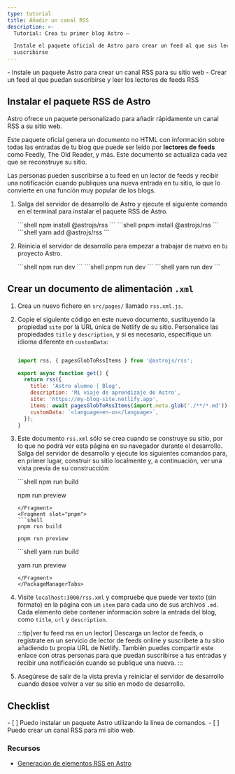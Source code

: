 ```yaml
---
type: tutorial
title: Añadir un canal RSS
description: >-
  Tutorial: Crea tu primer blog Astro —

  Instale el paquete oficial de Astro para crear un feed al que sus lectores puedan
  suscribirse
---
```




<PreCheck>
  - Instale un paquete Astro para crear un canal RSS para su sitio web
  - Crear un feed al que puedan suscribirse y leer los lectores de feeds RSS
</PreCheck>

## Instalar el paquete RSS de Astro

Astro ofrece un paquete personalizado para añadir rápidamente un canal RSS a su sitio web. 

Este paquete oficial genera un documento no HTML con información sobre todas las entradas de tu blog que puede ser leído por **lectores de feeds** como Feedly, The Old Reader, y más. Este documento se actualiza cada vez que se reconstruye su sitio.

Las personas pueden suscribirse a tu feed en un lector de feeds y recibir una notificación cuando publiques una nueva entrada en tu sitio, lo que lo convierte en una función muy popular de los blogs.

1. Salga del servidor de desarrollo de Astro y ejecute el siguiente comando en el terminal para instalar el paquete RSS de Astro.

    <PackageManagerTabs>
      <Fragment slot="npm">
      ```shell
      npm install @astrojs/rss
      ```
      </Fragment>
      <Fragment slot="pnpm">
      ```shell
      pnpm install @astrojs/rss
      ```
      </Fragment>
      <Fragment slot="yarn">
      ```shell
      yarn add @astrojs/rss
      ```
      </Fragment>
    </PackageManagerTabs>

2. Reinicia el servidor de desarrollo para empezar a trabajar de nuevo en tu proyecto Astro.

    <PackageManagerTabs>
      <Fragment slot="npm">
      ```shell
      npm run dev
      ```
      </Fragment>
      <Fragment slot="pnpm">
      ```shell
      pnpm run dev
      ```
      </Fragment>
      <Fragment slot="yarn">
      ```shell
      yarn run dev
      ```
      </Fragment>
    </PackageManagerTabs>

## Crear un documento de alimentación `.xml`

1. Crea un nuevo fichero en `src/pages/` llamado `rss.xml.js`.

2. Copie el siguiente código en este nuevo documento, sustituyendo la propiedad `site` por la URL única de Netlify de su sitio. Personalice las propiedades `title` y `description`, y si es necesario, especifique un idioma diferente en `customData`:

    ```js title="src/pages/rss.xml.js"

    import rss, { pagesGlobToRssItems } from '@astrojs/rss';

    export async function get() {
      return rss({
        title: 'Astro alumno | Blog',
        description: 'Mi viaje de aprendizaje de Astro',
        site: 'https://my-blog-site.netlify.app',
        items: await pagesGlobToRssItems(import.meta.glob('./**/*.md')),
        customData: `<language>en-us</language>`,
      });
    }
    ```

3. Este documento `rss.xml` sólo se crea cuando se construye su sitio, por lo que no podrá ver esta página en su navegador durante el desarrollo. Salga del servidor de desarrollo y ejecute los siguientes comandos para, en primer lugar, construir su sitio localmente y, a continuación, ver una vista previa de su construcción:

    <PackageManagerTabs>
      <Fragment slot="npm">
      ```shell
      npm run build

      npm run preview
      ```
      </Fragment>
      <Fragment slot="pnpm">
      ```shell
      pnpm run build

      pnpm run preview
      ```
      </Fragment>
      <Fragment slot="yarn">
      ```shell
      yarn run build

      yarn run preview
      ```
      </Fragment>
    </PackageManagerTabs>

4. Visite `localhost:3000/rss.xml` y compruebe que puede ver texto (sin formato) en la página con un `item` para cada uno de sus archivos `.md`. Cada elemento debe contener información sobre la entrada del blog, como `title`, `url` y `description`.

    :::tip[ver tu feed rss en un lector]
    Descarga un lector de feeds, o regístrate en un servicio de lector de feeds online y suscríbete a tu sitio añadiendo tu propia URL de Netlify. También puedes compartir este enlace con otras personas para que puedan suscribirse a tus entradas y recibir una notificación cuando se publique una nueva.
    :::

5. Asegúrese de salir de la vista previa y reiniciar el servidor de desarrollo cuando desee volver a ver su sitio en modo de desarrollo.



<Box icon="check-list">

## Checklist

<Checklist>
- [ ] Puedo instalar un paquete Astro utilizando la línea de comandos.
- [ ] Puedo crear un canal RSS para mi sitio web.
</Checklist>
</Box>

### Recursos

- [Generación de elementos RSS en Astro](/en/guides/rss/#using-glob-imports)

